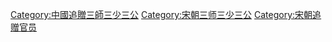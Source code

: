 [[Category:中國追贈三師三少三公|Category:中國追贈三師三少三公]]
[[Category:宋朝三师三少三公|Category:宋朝三师三少三公]]
[[Category:宋朝追赠官员|Category:宋朝追赠官员]]